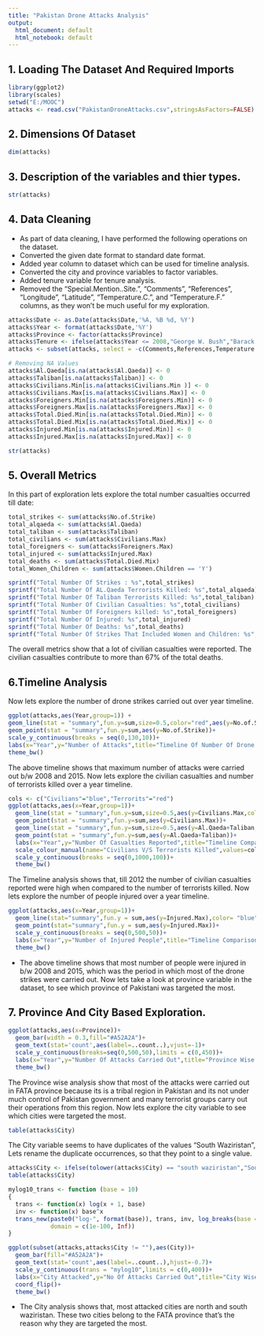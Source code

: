 ```yaml
---
title: "Pakistan Drone Attacks Analysis"
output:
  html_document: default
  html_notebook: default
---
```


## 1. Loading The Dataset And Required Imports
```r
library(ggplot2)
library(scales)
setwd("E:/MOOC")
attacks <- read.csv("PakistanDroneAttacks.csv",stringsAsFactors=FALSE)
```

## 2. Dimensions Of Dataset
```r
dim(attacks)
```

## 3. Description of the variables and thier types.
```r
str(attacks)
```

## 4. Data Cleaning 
* As part of data cleaning, I have performed the following operations on the dataset.
 + Converted the given date format to standard date format.
 + Added year column to dataset which can be used for timeline analysis.
 + Converted the city and province variables to factor variables.
 + Added tenure variable for tenure analysis.
 + Removed the "Special.Mention..Site.", "Comments", "References", "Longitude", "Latitude", "Temperature.C.",  and "Temperature.F." columns, as they    won't be much useful for my exploration. 
```r
attacks$Date <- as.Date(attacks$Date,'%A, %B %d, %Y')
attacks$Year <- format(attacks$Date,'%Y')
attacks$Province <- factor(attacks$Province)
attacks$Tenure <- ifelse(attacks$Year <= 2008,"George W. Bush","Barack Obama")
attacks <- subset(attacks, select = -c(Comments,References,Temperature.C., Temperature.F., Special.Mention..Site.))

# Removing NA Values
attacks$Al.Qaeda[is.na(attacks$Al.Qaeda)] <- 0
attacks$Taliban[is.na(attacks$Taliban)] <- 0
attacks$Civilians.Min[is.na(attacks$Civilians.Min )] <- 0
attacks$Civilians.Max[is.na(attacks$Civilians.Max)] <- 0
attacks$Foreigners.Min[is.na(attacks$Foreigners.Min)] <- 0
attacks$Foreigners.Max[is.na(attacks$Foreigners.Max)] <- 0
attacks$Total.Died.Min[is.na(attacks$Total.Died.Min)] <- 0
attacks$Total.Died.Mix[is.na(attacks$Total.Died.Mix)] <- 0
attacks$Injured.Min[is.na(attacks$Injured.Min)] <- 0
attacks$Injured.Max[is.na(attacks$Injured.Max)] <- 0

str(attacks)
```

## 5. Overall Metrics
In this part of exploration lets explore the total number casualties occurred till date:
```r
total_strikes <- sum(attacks$No.of.Strike)
total_alqaeda <- sum(attacks$Al.Qaeda)
total_taliban <- sum(attacks$Taliban)
total_civilians <- sum(attacks$Civilians.Max)
total_foreigners <- sum(attacks$Foreigners.Max)
total_injured <- sum(attacks$Injured.Max)
total_deaths <- sum(attacks$Total.Died.Mix)
total_Women_Children <- sum(attacks$Women.Children == 'Y')

sprintf("Total Number Of Strikes : %s",total_strikes)
sprintf("Total Number Of AL.Qaeda Terrorists Killed: %s",total_alqaeda)
sprintf("Total Number Of Taliban Terrorists Killed: %s",total_taliban)
sprintf("Total Number Of Civilian Casualties: %s",total_civilians)
sprintf("Total Number Of Foreigners killed: %s",total_foreigners)
sprintf("Total Number Of Injured: %s",total_injured)
sprintf("Total Number Of Deaths: %s",total_deaths)
sprintf("Total Number Of Strikes That Included Women and Children: %s",total_Women_Children)
```
The overall metrics show that a lot of civilian casualties were reported. The civilian casualties contribute to more than 67% of the total deaths. 

## 6.Timeline Analysis
Now lets explore the number of drone strikes carried out over year timeline. 
```r
ggplot(attacks,aes(Year,group=1)) + 
geom_line(stat = "summary",fun.y=sum,size=0.5,color="red",aes(y=No.of.Strike))+
geom_point(stat = "summary",fun.y=sum,aes(y=No.of.Strike))+  
scale_y_continuous(breaks = seq(0,130,10))+  
labs(x="Year",y="Number of Attacks",title="Timeline Of Number Of Drone strikes Carried Out")+
theme_bw()
```

The above timeline shows that maximum number of attacks were carried out b/w 2008 and 2015. Now lets explore the civilian casualties and number of terrorists killed over a year timeline.
```r
cols <- c("Civilians"="blue","Terrorits"="red")
ggplot(attacks,aes(x=Year,group=1))+
  geom_line(stat = "summary",fun.y=sum,size=0.5,aes(y=Civilians.Max,color="Civilians"))+
  geom_point(stat = "summary",fun.y=sum,aes(y=Civilians.Max))+
  geom_line(stat = "summary",fun.y=sum,size=0.5,aes(y=Al.Qaeda+Taliban,color="Terrorits"))+
  geom_point(stat = "summary",fun.y=sum,aes(y=Al.Qaeda+Taliban))+
  labs(x="Year",y="Number Of Casualties Reported",title="Timeline Comparison Of Terrorists and Civilian Casualties")+
  scale_colour_manual(name="Civilians V/S Terrorists Killed",values=cols)+
  scale_y_continuous(breaks = seq(0,1000,100))+
  theme_bw()
```

The Timeline analysis shows that, till 2012 the number of civilian casualties reported were high when compared to the number of terrorists killed. Now lets explore the number of people injured over a year timeline.
```r
ggplot(attacks,aes(x=Year,group=1))+
  geom_line(stat="summary",fun.y = sum,aes(y=Injured.Max),color= "blue")+
  geom_point(stat="summary",fun.y = sum,aes(y=Injured.Max))+
  scale_y_continuous(breaks = seq(0,500,50))+
  labs(x="Year",y="Number of Injured People",title="Timeline Comparison of Injured People")+
  theme_bw()
```

 + The above timeline shows that most number of people were injured in b/w 2008 and 2015, which was the period in which most of the drone strikes were carried out. Now lets take a look at province variable in the dataset, to see which province of Pakistani was targeted the most.

## 7. Province And City Based Exploration.
```r
ggplot(attacks,aes(x=Province))+
  geom_bar(width = 0.3,fill="#A52A2A")+
  geom_text(stat='count',aes(label=..count..),vjust=-1)+
  scale_y_continuous(breaks=seq(0,500,50),limits = c(0,450))+
  labs(x="Year",y="Number Of Attacks Carried Out",title="Province Wise Attacks")+
  theme_bw()
```

The Province wise analysis show that most of the attacks were carried out in FATA province because its is a tribal region in Pakistan and its not under much control of Pakistan government and many terrorist groups carry out their operations from this region. Now lets explore the city variable to see which cities were targeted the most.
```r
table(attacks$City)
```

The City variable seems to have duplicates of the values "South Waziristan", Lets rename the duplicate occurrences, so that they point to a single value.  
```r
attacks$City <- ifelse(tolower(attacks$City) == "south waziristan","South Waziristan",attacks$City)
table(attacks$City)
```


```r
mylog10_trans <- function (base = 10) 
{
  trans <- function(x) log(x + 1, base)
  inv <- function(x) base^x
  trans_new(paste0("log-", format(base)), trans, inv, log_breaks(base = base), 
            domain = c(1e-100, Inf))
}

ggplot(subset(attacks,attacks$City != ""),aes(City))+
  geom_bar(fill="#A52A2A")+
  geom_text(stat='count',aes(label=..count..),hjust=-0.7)+
  scale_y_continuous(trans = "mylog10",limits = c(0,400))+
  labs(x="City Attacked",y="No Of Attacks Carried Out",title="City Wise Attacks")+
  coord_flip()+
  theme_bw()
```

 * The City analysis shows that, most attacked cities are north and south waziristan. These two cities belong to the FATA province that's the reason why they are targeted the most.
 


